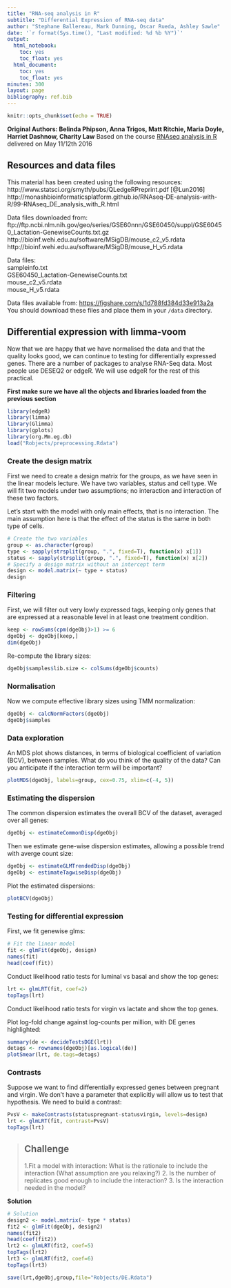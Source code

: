 ```yaml
---
title: "RNA-seq analysis in R"
subtitle: "Differential Expression of RNA-seq data"
author: "Stephane Ballereau, Mark Dunning, Oscar Rueda, Ashley Sawle"
date: '`r format(Sys.time(), "Last modified: %d %b %Y")`'
output:
  html_notebook:
    toc: yes
    toc_float: yes
  html_document:
    toc: yes
    toc_float: yes
minutes: 300
layout: page
bibliography: ref.bib
---
```


```r
knitr::opts_chunk$set(echo = TRUE)
```

**Original Authors: Belinda Phipson, Anna Trigos, Matt Ritchie, Maria Doyle, Harriet Dashnow, Charity Law**
Based on the course [RNAseq analysis in R](http://combine-australia.github.io/2016-05-11-RNAseq/) delivered on May 11/12th 2016

## Resources and data files

This material has been created using the following resources:  
http://www.statsci.org/smyth/pubs/QLedgeRPreprint.pdf [@Lun2016]  
http://monashbioinformaticsplatform.github.io/RNAseq-DE-analysis-with-R/99-RNAseq_DE_analysis_with_R.html  

Data files downloaded from:  
ftp://ftp.ncbi.nlm.nih.gov/geo/series/GSE60nnn/GSE60450/suppl/GSE60450_Lactation-GenewiseCounts.txt.gz
http://bioinf.wehi.edu.au/software/MSigDB/mouse_c2_v5.rdata
http://bioinf.wehi.edu.au/software/MSigDB/mouse_H_v5.rdata

Data files:  
sampleinfo.txt  
GSE60450_Lactation-GenewiseCounts.txt  
mouse_c2_v5.rdata  
mouse_H_v5.rdata

Data files available from: [https://figshare.com/s/1d788fd384d33e913a2a](https://figshare.com/s/1d788fd384d33e913a2a)
You should download these files and place them in your `/data` directory.

## Differential expression with limma-voom

Now that we are happy that we have normalised the data and that the quality looks good, we can continue to testing for differentially expressed genes. There are a number of packages to analyse RNA-Seq data. Most people use DESEQ2 or edgeR. We will use edgeR for the rest of this practical.

**First make sure we have all the objects and libraries loaded from the previous section**

```r
library(edgeR)
library(limma)
library(Glimma)
library(gplots)
library(org.Mm.eg.db)
load("Robjects/preprocessing.Rdata")
```


### Create the design matrix

First we need to create a design matrix for the groups, as we have seen in the linear models lecture. 
We have two variables, status and cell type. We will fit two models under two assumptions; no interaction and interaction of these two factors. 

Let's start with the model with only main effects, that is no interaction. The main assumption here is that the effect of the status is the same in both type of cells.

```r
# Create the two variables
group <- as.character(group)
type <- sapply(strsplit(group, ".", fixed=T), function(x) x[1])
status <- sapply(strsplit(group, ".", fixed=T), function(x) x[2])
# Specify a design matrix without an intercept term
design <- model.matrix(~ type + status)
design
```


### Filtering
First, we will filter out very lowly expressed tags, keeping only genes that are expressed at a reasonable level in at least
one treatment condition.
```r
keep <- rowSums(cpm(dgeObj)>1) >= 6
dgeObj <- dgeObj[keep,]
dim(dgeObj)
```
Re-compute the library sizes:
```r
dgeObj$samples$lib.size <- colSums(dgeObj$counts)
```

### Normalisation
Now we compute effective library sizes using TMM normalization:
```r
dgeObj <- calcNormFactors(dgeObj)
dgeObj$samples
```
### Data exploration
An MDS plot shows distances, in terms of biological coefficient of variation (BCV), between samples. What do you think of the quality of the data? Can you anticipate if the interaction term will be important?
```r
plotMDS(dgeObj, labels=group, cex=0.75, xlim=c(-4, 5))
```
### Estimating the dispersion

The common dispersion estimates the overall BCV of the dataset, averaged over all genes:
```r
dgeObj <- estimateCommonDisp(dgeObj)
```

Then we estimate gene-wise dispersion estimates, allowing a possible trend with averge count size:
```r
dgeObj <- estimateGLMTrendedDisp(dgeObj)
dgeObj <- estimateTagwiseDisp(dgeObj)
```
Plot the estimated dispersions:
```r
plotBCV(dgeObj)
```


### Testing for differential expression

First, we fit genewise glms:

```r
# Fit the linear model
fit <- glmFit(dgeObj, design)
names(fit)
head(coef(fit))
```
Conduct likelihood ratio tests for luminal vs basal and show the top genes:
```r
lrt <- glmLRT(fit, coef=2)
topTags(lrt)
```
Conduct likelihood ratio tests for virgin vs lactate and show the top genes.


Plot log-fold change against log-counts per million, with DE genes highlighted:
```r
summary(de <- decideTestsDGE(lrt))
detags <- rownames(dgeObj)[as.logical(de)]
plotSmear(lrt, de.tags=detags)
```

### Contrasts

Suppose we want to find differentially expressed genes between pregnant and virgin. We don't have a parameter that explicitly will allow us to test that hypothesis. We need to build a contrast:

```r
PvsV <- makeContrasts(statuspregnant-statusvirgin, levels=design)
lrt <- glmLRT(fit, contrast=PvsV)
topTags(lrt)
```


> ## Challenge {.challenge}
>
> 1.Fit a model with interaction: What is the rationale to include the interaction (What assumption are you relaxing?)
> 2. Is the number of replicates good enough to include the interaction?
> 3. Is the interaction needed in the model?

**Solution**
```r
# Solution
design2 <- model.matrix(~ type * status)
fit2 <- glmFit(dgeObj, design2)
names(fit2)
head(coef(fit2))
lrt2 <- glmLRT(fit2, coef=5)
topTags(lrt2)
lrt3 <- glmLRT(fit2, coef=6)
topTags(lrt3)
```

```r
save(lrt,dgeObj,group,file="Robjects/DE.Rdata")
```

